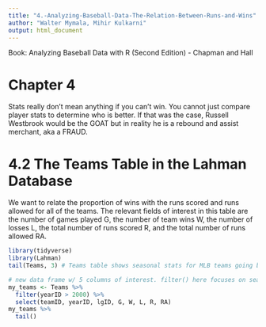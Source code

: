 ```yaml
---
title: "4.-Analyzing-Baseball-Data-The-Relation-Between-Runs-and-Wins"
author: "Walter Mymala, Mihir Kulkarni"
output: html_document
---
```


Book: Analyzing Baseball Data with R (Second Edition) - Chapman and Hall

# Chapter 4

Stats really don't mean anything if you can't win. You cannot just compare player stats to determine who is better. If that was the case, Russell Westbrook would be the GOAT but in reality he is a rebound and assist merchant, aka a FRAUD.

# 4.2 The Teams Table in the Lahman Database

We want to relate the proportion of wins with the runs scored and runs allowed for all of the teams. The relevant fields of interest in this table are the number of games played G, the number of team wins W, the number of losses L, the total number of runs scored R, and the total number of runs allowed RA.
```r
library(tidyverse)
library(Lahman)
tail(Teams, 3) # Teams table shows seasonal stats for MLB teams going back to the first professional season in 1871
```

```r
# new data frame w/ 5 columns of interest. filter() here focuses on seasons since 2001
my_teams <- Teams %>%
  filter(yearID > 2000) %>%
  select(teamID, yearID, lgID, G, W, L, R, RA)
my_teams %>%
  tail()
```

